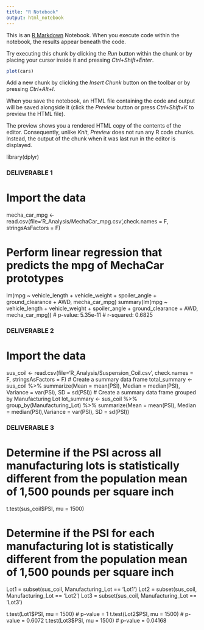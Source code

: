 ---
title: "R Notebook"
output: html_notebook
---

This is an [R Markdown](http://rmarkdown.rstudio.com) Notebook. When you execute code within the notebook, the results appear beneath the code. 

Try executing this chunk by clicking the *Run* button within the chunk or by placing your cursor inside it and pressing *Ctrl+Shift+Enter*. 

```{r}
plot(cars)
```

Add a new chunk by clicking the *Insert Chunk* button on the toolbar or by pressing *Ctrl+Alt+I*.

When you save the notebook, an HTML file containing the code and output will be saved alongside it (click the *Preview* button or press *Ctrl+Shift+K* to preview the HTML file).

The preview shows you a rendered HTML copy of the contents of the editor. Consequently, unlike *Knit*, *Preview* does not run any R code chunks. Instead, the output of the chunk when it was last run in the editor is displayed.


library(dplyr)

### DELIVERABLE 1 ###
# Import the data
mecha_car_mpg <- read.csv(file='R_Analysis/MechaCar_mpg.csv',check.names = F, stringsAsFactors = F)

# Perform linear regression that predicts the mpg of MechaCar prototypes
lm(mpg ~ vehicle_length + vehicle_weight + spoiler_angle + ground_clearance + AWD, mecha_car_mpg)
summary(lm(mpg ~ vehicle_length + vehicle_weight + spoiler_angle + ground_clearance + AWD, mecha_car_mpg))
# p-value: 5.35e-11
# r-squared: 0.6825


### DELIVERABLE 2 ###
# Import the data
sus_coil <- read.csv(file='R_Analysis/Suspension_Coil.csv', check.names = F, stringsAsFactors = F)
# Create a summary data frame
total_summary <- sus_coil %>% summarize(Mean = mean(PSI), Median = median(PSI), Variance = var(PSI), SD = sd(PSI))
# Create a summary data frame grouped by Manufacturing Lot
lot_summary <- sus_coil %>% group_by(Manufacturing_Lot) %>% summarize(Mean = mean(PSI), Median = median(PSI),Variance = var(PSI), SD = sd(PSI))




### DELIVERABLE 3 ###
# Determine if the PSI across all manufacturing lots is statistically different from the population mean of 1,500 pounds per square inch
t.test(sus_coil$PSI, mu = 1500)

# Determine if the PSI for each manufacturing lot is statistically different from the population mean of 1,500 pounds per square inch
Lot1 = subset(sus_coil, Manufacturing_Lot == 'Lot1')
Lot2 = subset(sus_coil, Manufacturing_Lot == 'Lot2')
Lot3 = subset(sus_coil, Manufacturing_Lot == 'Lot3')

t.test(Lot1$PSI, mu = 1500) 
# p-value = 1
t.test(Lot2$PSI, mu = 1500)
# p-value = 0.6072
t.test(Lot3$PSI, mu = 1500)
# p-value = 0.04168

